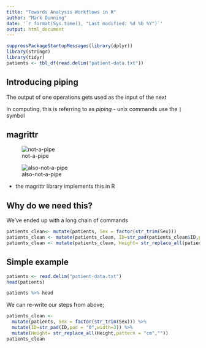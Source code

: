 ```yaml
---
title: "Towards Analysis Workflows in R"
author: "Mark Dunning"
date: '`r format(Sys.time(), "Last modified: %d %b %Y")`'
output: html_document
---
```



```r
suppressPackageStartupMessages(library(dplyr))
library(stringr)
library(tidyr)
patients <- tbl_df(read.delim("patient-data.txt"))
```


## Introducing piping

The output of one operations gets used as the input of the next

In computing, this is referring to as *piping* 
- unix commands use the `|` symbol

## magrittr

![not-a-pipe](images/pipe.jpeg)

![also-not-a-pipe](https://upload.wikimedia.org/wikipedia/en/b/b9/MagrittePipe.jpg)

- the magrittr library implements this in R

## Why do we need this?

We've ended up with a long chain of commands

```r

patients_clean<- mutate(patients, Sex = factor(str_trim(Sex)))
patients_clean <- mutate(patients_clean, ID=str_pad(patients_clean$ID,pad = "0",width=3))
patients_clean <- mutate(patients_clean, Height= str_replace_all(patients_clean$Height,pattern = "cm",""))
```


## Simple example

```r
patients <- read.delim("patient-data.txt")
head(patients)

patients %>% head

```

We can re-write our steps from above;

```r
patients_clean <-
  mutate(patients, Sex = factor(str_trim(Sex))) %>% 
  mutate(ID=str_pad(ID,pad = "0",width=3)) %>% 
  mutate(Height= str_replace_all(Height,pattern = "cm",""))
patients_clean
```




